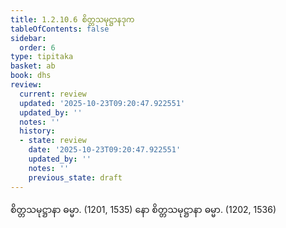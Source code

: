 ```yaml
---
title: 1.2.10.6 စိတ္တသမုဋ္ဌာနဒုက
tableOfContents: false
sidebar:
  order: 6
type: tipitaka
basket: ab
book: dhs
review:
  current: review
  updated: '2025-10-23T09:20:47.922551'
  updated_by: ''
  notes: ''
  history:
  - state: review
    date: '2025-10-23T09:20:47.922551'
    updated_by: ''
    notes: ''
    previous_state: draft
---
```



<ReviewStatus review={frontmatter.review} showDetails={true} />

<HypothesisAnnotation frontmatter={frontmatter} />

<DynamicBreadcrumb />

<Division number="82" book="dhs" e="ch" v="29" p="11">

<Paragraph number="196" book="dhs">
စိတ္တသမုဋ္ဌာနာ ဓမ္မာ. (<Emphasis>1201, 1535</Emphasis>)
</Paragraph>

<Paragraph number="197" book="dhs">
နော စိတ္တသမုဋ္ဌာနာ ဓမ္မာ. (<Emphasis>1202, 1536</Emphasis>)
</Paragraph>
</Division>